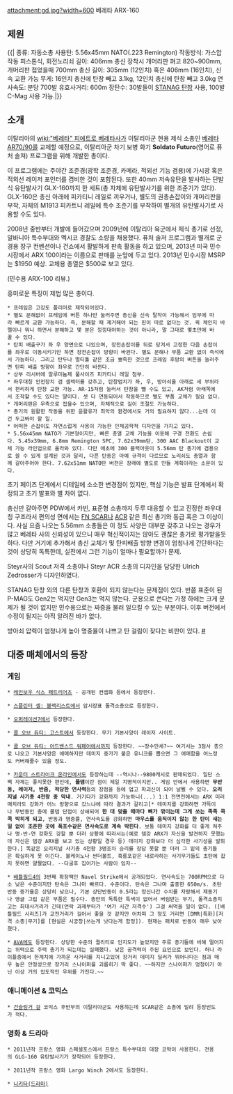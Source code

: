 attachment:gd.jpg?width=600
베레타 ARX-160

== 제원 ==
{{|
종류: 자동소총
사용탄: 5.56x45mm NATO(.223 Remington)
작동방식: 가스압 작동 피스톤식, 회전노리쇠
길이: 406mm 총신 장착시 개머리판 펴고 820~900mm, 개머리판 접었을때 700mm
총신 길이: 305mm (12인치) 혹은 406mm (16인치), 신속 교환 가능
무게: 16인치 총신에 탄창 빼고 3.1kg, 12인치 총신에 탄창 빼고 3.0kg
연사속도: 분당 700발
유효사거리: 600m
장탄수: 30발들이 [[STANAG 탄창]] 사용, 100발 C-Mag 사용 가능.|}}

== 소개 ==
이탈리아의 [[wiki:"베레타" 피에트로 베레타]]사가 이탈리아군 현용 제식 소총인 [[베레타 AR70/90]]를 교체할 예정으로, 이탈리아군 차기 보병 화기 '''Soldato Futuro'''(영어로 퓨처 솔져) 프로그램을 위해 개발한 총이다.

이 프로그램에는 주야간 조준경(광학 조준경, 카메라, 적외선 기능 겸용)에 가시광 혹은 적외선 레이저 포인터를 겸비한 것이 포함된다. 또한 40mm 저속유탄을 발사하는 단발식 유탄발사기 GLX-160까지 한 세트(총 자체에 유탄발사기를 위한 조준기가 있다). GLX-160은 총신 아래에 피카티니 레일로 끼우거나, 별도의 권총손잡이와 개머리판을 부착, 자체의 M1913 피카트니 레일에 특수 조준기를 부착하여 별개의 유탄발사기로 사용할 수도 있다. 

2008년 중반부터 개발에 들어갔으며 2009년에 이탈리아 육군에서 제식 총기로 선정, 알바니아 특수부대와 멕시코 경찰도 소량을 채용했다. 퓨처 솔저 프로그램과 별개로 군경용 장구 컨벤션이나 건쇼에서 활발하게 판촉 활동을 하고 있으며, 2013년 미국 민수 시장에서 ARX 100이라는 이름으로 판매를 눈앞에 두고 있다. 2013년 민수시장 MSRP는 $1950 예상. 교체용 총열은 $500로 보고 있다.

{{{#!html
<iframe width="640" height="360" src="//www.youtube.com/embed/goCPjAJ2j0Y" frameborder="0" allowfullscreen></iframe>
}}}

(민수용 ARX-100 리뷰.)

흥미로운 특징이 제법 많은 총이다.

 * 프레임은 고강도 폴리머로 제작되어있다.
 * 별도 분해없이 프레임에 버튼 하나만 눌러주면 총신을 신속 탈착이 가능해서 임무에 따라 빠르게 교환 가능하다. 즉, 분해할 때 제거해야 되는 핀이 따로 없다는 것. 퀵 체인지 바렐이니 뭐니 하면서 분해하고 몇 분은 낑낑대야하는 것이 아니라, 말 그대로 몇초만에 바꿀 수 있다.
 * 탄피 배출구가 좌 우 양면으로 나있으며, 장전손잡이를 뒤로 당겨서 고정한 다음 손잡이를 좌우로 이동시키기만 하면 장전손잡이 방향이 바뀐다. 별도 분해나 부품 교환 없이 즉석에서 가능하다. 그리고 탄두나 멀티툴 같은 조금 뾰족한 것으로 프레임 후방의 버튼을 눌러주면 탄피 배출 방향이 좌우로 간단히 바뀐다.
 * 상부 리시버에 알루미늄제 풀사이즈 피카티니 레일 첨부.
 * 좌우대칭 안전장치 겸 셀렉터를 갖추고, 탄창멈치가 좌, 우, 방아쇠울 아래로 세 부위라서 편리하게 탄창 교환 가능. AR-15처럼 눌러서 탄창을 뺄 수도 있고, AK처럼 아래쪽에서 조작할 수도 있다는 말이다. 셋 다 연동되어서 작동하므로 별도 부품 교체가 필요 없다.
 * 개머리판은 우측으로 접을수 있으며, 자체적으로 길이 조절도 가능하다.
 * 총기의 원활한 작동을 위한 윤활유가 최악의 환경에서도 거의 필요하지 않다...는데 이건 두고봐야 할 일.
 * 어떠한 손잡이도 자연스럽게 사용이 가능한 인체공학적 디자인을 가지고 있다.
 * 5.56x45mm NATO가 기본형이지만, 빠른 총열 교체 기능을 이용해 구경 전환도 손쉽다. 5.45x39mm, 6.8mm Remington SPC, 7.62x39mm탄, 300 AAC Blackout이 교체 가능 라인업으로 올라와 있다. 다만 애초에 300 블랙아웃이 5.56mm 탄 총기에 겸용으로 쓸 수 있게 설계된 것과 달리, 다른 탄종은 아예 규격이 다르므로 노리쇠도 총열과 함께 갈아주어야 한다. 7.62x51mm NATO탄 버전은 장래에 별도로 만들 계획이라는 소문이 있다.

초기 페이즈 단계에서 디테일에 소소한 변경점이 있지만, 핵심 기능은 발표 단계에서 확정되고 초기 발표와 별 차이 없다.

총신만 갈아주면 PDW에서 카빈, 표준형 소총까지 두루 대응할 수 있고 진정한 좌우대칭 구조라서 편의성 면에서는 [[FN SCAR]]나 [[ACR(Adaptive Combat Rifle)|ACR]] 같은 최신 총기와 동급 혹은 그 이상이다. 사실 요즘 나오는 5.56mm 소총들은 이 정도 사양은 대부분 갖추고 나오는 경우가 많고 베레타 사의 신뢰성이 있으니 매우 혁신적이지는 않아도 괜찮은 총기로 평가받을듯 하다. 다만 거기에 추가해서 총신 교체가 및 탄피배출 방향 변경이 엄청나게 간단하다는 것이 상당히 독특한데, 실전에서 그런 기능이 얼마나 필요할까가 문제.

Steyr사의 Scout 저격 소총이나 Steyr ACR 소총의 디자인을 담당한 Ulrich Zedrosser가 디자인하였다.

STANAG 탄창 외의 다른 탄창과 호환이 되지 않는다는 문제점이 있다. 반쯤 표준이 된 P-MAG도 Gen2는 먹지만 Gen3는 먹지 않는다. 군용으로 쓴다는 가정 하에는 크게 문제가 될 것이 없지만 민수용으로는 짜증을 불러 일으킬 수 있는 부분이다. 이후 버전에서 수정이 될지는 아직 알려진 바가 없다.

방아쇠 압력이 엄청나게 높아 명중율이 나쁘고 탄 걸림이 잦다는 비판이 있다. [http://www.thefirearmblog.com/blog/2014/09/17/gun-review-beretta-arx-100-review/ #]

== 대중 매체에서의 등장 ==
=== 게임 ===
 * [[레인보우 식스 패트리어츠]] - 공개된 컨셉화 등에서 등장한다.

 * [[스플린터 셀: 블랙리스트]]에서 암시장표 돌격소총으로 등장한다.

 * [[오퍼레이션7]]에서 등장한다.

 * [[콜 오브 듀티: 고스트]]에서 등장한다. 무기 기본사양이 레이저 사이트.

 * [[콜 오브 듀티: 어드밴스드 워페어]]에서까지 등장한다. ~~장수만세?~~ 여기서는 3점사 총으로 나오고 기본사양은 애매하지만 데미지 증가가 붙은 유니크를 뽑으면 그 애매함을 어느정도 커버해줄수 있을 정도.

 * [[카운터 스트라이크 온라인]]에서도 등장하는데 --역시나--9800캐시로 판매되었다. 일단 스펙 자체는 좋지못한 편인데, '''물뎀'''이란 점이 제일 치명적이지만.. 게임 안에서 사용하면 '''무반동, 레이저, 반줌, 적당한 연사력'''등의 장점을 등에 업고 파괴신이 되어 날뛸 수 있다. '''오리지널 사기총 4천왕 중 막내'''. 거기다가 강화까지 가능하니(...) 1:1 전면전에서는 ARX 미러매치라도 강화가 어느 방향으로 갔느냐에 따라 결과가 갈리고[* 데미지를 강화하면 가뜩이나 무반동인 총에 물뎀 단점이 상쇄되어 '''한 대 맞을 때마다 뼈가 깎이는데 그게 쏘는 족족 콕콕 박히게 되고''', 반동과 명중률, 연사속도를 강화하면 '''마우스를 움직이지 않는 한 탄이 새는 일 없이 조준한 곳에 폭포수같은 연사속도로 계속 박힌다'''. 보통 데미지 강화를 더 좋게 쳐주나 명-반-연 강화도 강할 뿐 더러 상황에 따라서는(예로 뎀강 ARX가 자신을 발견하지 못했는데 자신은 뎀강 ARX를 보고 있는 상황일 경우 등) 데미지 강화보다 더 심각한 사기성을 발휘한다.] 똑같은 오리지널 사기총 4천왕 3명조차 승리를 장담 못할 뿐 더러 그 밑의 총기들은 확실하게 못 이긴다. 볼케이노나 썬더볼트, 흑룡포같은 내로라하는 사기무기들도 초탄에 잡지 못하면 얄짤없다. --다굴후 집어가는 사람이 임자--

 * [[배틀필드4]]의 3번째 확장팩인 Navel Strike에서 공개되었다. 연사속도는 700RPM으로 다소 낮은 수준이지만 탄속은 그나마 빠르다. 수준이다. 탄속은 그나마 출중한 650m/s. 초탄반동 증가율은 상당히 낮으나, 기본 상단반동이 0.5라는 정신나간 수치를 자랑해서 제동기나 앵글 그립 같은 부품은 필수다. 총만의 독특한 특색이 없어서 버림받는 무기, 돌격소총치고는 최대사거리가 긴데(언락 과제부터가 '여가 시간 저격수') 그걸 써먹을 일이 없다. ([배틀필드 시리즈]가 교전거리가 길어서 좋을 것 같지만 어차피 그 정도 거리면 [DMR|특화][저격 소총|무기]를 [현실은 시궁창|쓰는게 낫다는게 함정]). 현재는 패치로 반동이 매우 낮아졌다.

 * [[AVA]]에도 등장한다. 상당한 수준의 퀄리티로 인지도가 높았지만 주류 총기들에 비해 떨어지는 위력으로 주력 총기가 되는데는 실패했다. 낮은 공격력이 주된 요인으로 보인다. 허나 라이플중에서 한계치에 가까운 사거리를 지니고있어 장거리 데미지 딜러가 뛰어나다는 점과 매우 높은 안정성으로 장거리 스나이퍼를 괴롭히기 딱 좋다. ~~하지만 스나이퍼가 멍청이가 아닌 이상 거의 압도적인 우위를 가진다.~~
=== 애니메이션 & 코믹스 ===
 * [[건슬링거 걸]] 코믹스 후반부의 이탈리아군도 사용하는데 SCAR같은 소총에 밀려 등장빈도가 적다.

=== 영화 & 드라마 ===
 * 2011년작 프랑스 영화 스페셜포스에서 프랑스 특수부대의 대장 코박이 사용한다. 전용의 GLG-160 유탄발사기가 장착되어 등장한다.

 * 2011년작 프랑스 영화 Largo Winch 2에서도 등장한다.

 * [[니키타(드라마)]]
